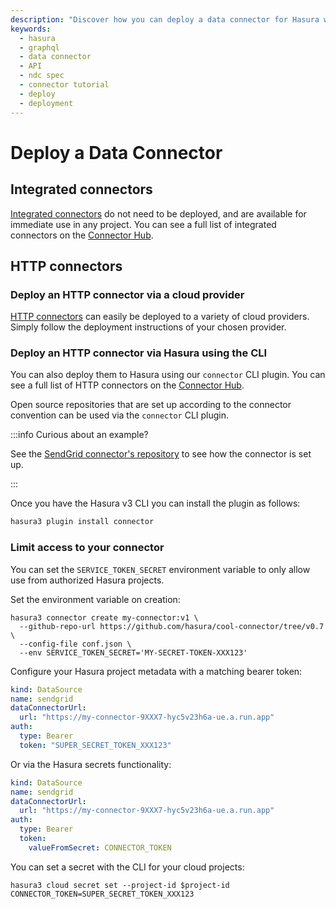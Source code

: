 ```yaml
---
description: "Discover how you can deploy a data connector for Hasura with our in-depth guide."
keywords:
  - hasura
  - graphql
  - data connector
  - API
  - ndc spec
  - connector tutorial
  - deploy
  - deployment
---
```


# Deploy a Data Connector

## Integrated connectors

[Integrated connectors](/connectors/introduction.mdx#integrated-connectors) do not need to be deployed, and are
available for immediate use in any project. You can see a full list of integrated connectors on the
[Connector Hub](https://hasura.io/connectors).

## HTTP connectors

### Deploy an HTTP connector via a cloud provider

[HTTP connectors](/connectors/introduction.mdx#http-connectors) can easily be deployed to a variety of cloud providers.
Simply follow the deployment instructions of your chosen provider.

### Deploy an HTTP connector via Hasura using the CLI

You can also deploy them to Hasura using our `connector` CLI plugin. You can see a full list of HTTP connectors on the
[Connector Hub](https://hasura.io/connectors).

Open source repositories that are set up according to the connector convention can be used via the `connector` CLI
plugin.

:::info Curious about an example?

See the [SendGrid connector's repository](https://github.com/hasura/ndc-sendgrid/tree/main#sendgrid-connector) to see
how the connector is set up.

:::

Once you have the Hasura v3 CLI you can install the plugin as follows:

```bash
hasura3 plugin install connector
```

### Limit access to your connector

You can set the `SERVICE_TOKEN_SECRET` environment variable to only allow use from authorized Hasura projects.

Set the environment variable on creation:

```
hasura3 connector create my-connector:v1 \
  --github-repo-url https://github.com/hasura/cool-connector/tree/v0.7 \
  --config-file conf.json \
  --env SERVICE_TOKEN_SECRET='MY-SECRET-TOKEN-XXX123'
```

Configure your Hasura project metadata with a matching bearer token:

```yaml
kind: DataSource
name: sendgrid
dataConnectorUrl:
  url: "https://my-connector-9XXX7-hyc5v23h6a-ue.a.run.app"
auth:
  type: Bearer
  token: "SUPER_SECRET_TOKEN_XXX123"
```

Or via the Hasura secrets functionality:

```yaml
kind: DataSource
name: sendgrid
dataConnectorUrl:
  url: "https://my-connector-9XXX7-hyc5v23h6a-ue.a.run.app"
auth:
  type: Bearer
  token:
    valueFromSecret: CONNECTOR_TOKEN
```

You can set a secret with the CLI for your cloud projects:

```
hasura3 cloud secret set --project-id $project-id CONNECTOR_TOKEN=SUPER_SECRET_TOKEN_XXX123
```
